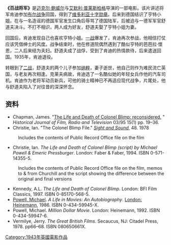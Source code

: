 {{Infobox Film
| name           = The Life and Death of<br>Colonel Blimp
| image          = 
| image_size     = 
| caption        = 
| director       = [[迈克尔·鲍威尔|迈克尔·鲍威尔]]<br>[[艾默利·普莱斯柏格|艾默利·普莱斯柏格]]
| producer       = Michael Powell<br>Emeric Pressburger
| writer         = Michael Powell<br>Emeric Pressburger
| starring       = [[罗杰·莱伍赛|罗杰·莱伍赛]]<br>[[黛博拉·寇儿|黛博拉·寇儿]]<br>[[Anton_Walbrook|Anton Walbrook]]
| music          = [[阿兰·格雷|阿兰·格雷]]
| cinematography = [[Georges_Périnal|Georges Perinal]]
| editing        = John Seabourne Sr.
| distributor    = [[General_Film_Distributors|General Film Distributors]]<br>[[United_Artists|United Artists]]
| released       = 10 June 1943<br>''(UK premiere)''<br>26 July ''(UK general)''<br>29 March 1945 ''(US ltd)''<br>4 May ''(US wide)''
| runtime        = 163 minutes
| country        = {{FilmUK}}
| language       = English
| budget         = £200,000 ''(est.)''
}}
'''《百战将军》'''是[[迈克尔·鲍威尔|迈克尔·鲍威尔]]与[[艾默利·普莱斯柏格|艾默利·普莱斯柏格]]导演的一部电影。该片讲述将军肯迪参加[[布尔战争|布尔战争]]回国，得到了[[维多利亚十字勋章|维多利亚十字勋章]]。后来到德国结识了亨特小姐，在与一名造谣的德国军官发生口角后辱骂了德国陆军，后被迫与一德军军官舒道夫决斗。不打不相识，两人成为好友，舒道夫娶了亨特小姐为妻。

回国后，肯迪发现自己也喜欢亨特小姐。[[一战|一战]]爆发了，肯迪再次参战，他相信打仗应该凭借绅士的风度。战争结束时，他在修道院偶然遇到了酷似亨特的芭芭拉·懷恩，二人后来结为夫妇。舒道夫成了战俘，受到了肯迪的热情款待，后来遣送回国。1935年，肯迪退役。

转眼到了[[二战|二战]]，舒道夫的两个儿子参加[[纳粹|纳粹]]，妻子逝世，他自己则作为难民流亡英国，与老友再次相逢。克莱夫病故，肯迪选了一名酷似她的年轻女兵作他的汽车司机。肯迪作为老将军动员新兵，可他的骑士精神已不再适应现代战争，片尾处，他与舒道夫陷入了对往昔的深深怀念。

== 资料 ==
{{refbegin}}
*Chapman, James. "[http://www.powell-pressburger.org/Reviews/43_Blimp/Blimp02.html The Life and Death of Colonel Blimp: reconsidered.] {{Wayback|url=http://www.powell-pressburger.org/Reviews/43_Blimp/Blimp02.html |date=20110514103230 }}" ''Historical Journal of Film, Radio and Television'' 03/95 15(1) pp. 19–36.
* Christie, Ian. "The Colonel Blimp File." ''[[Sight_and_Sound|Sight and Sound]]'', 48. 1978
:Includes the contents of Public Record Office file on the film
* Christie, Ian. ''The Life and Death of Colonel Blimp (script) by Michael Powell & Emeric Pressburger''. London: Faber & Faber, 1994. ISBN 0-571-14355-5.
:Includes the contents of Public Record Office file on the film, memos to & from Churchill and the script showing the difference between the original and final versions
* Kennedy, A.L. ''The Life and Death of Colonel Blimp''. London: BFI Film Classics, 1997. ISBN 0-85170-568-5.
* [[Michael_Powell_(director)|Powell, Michael]]. ''A Life in Movies: An Autobiography''. [[Heinemann_(book_publisher)|London: Heinemann]], 1986. ISBN 0-434-59945-X.
* Powell, Michael. ''Million Dollar Movie''. London: Heinemann, 1992. ISBN 0-434-59947-6.
* Vermilye, Jerry. ''The Great British Films''. Secaucus, NJ: Citadel Press, 1978. pp66–68. ISBN 080650661X.
{{refend}}
[[Category:1943年英國電影作品|Category:1943年英國電影作品]]
{{Authority control}}